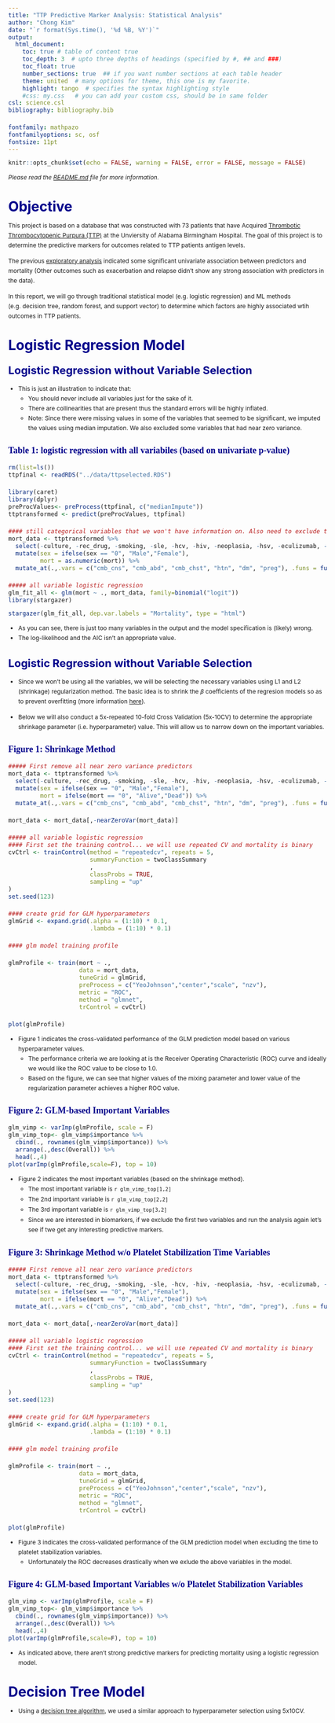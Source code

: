 ```yaml
---
title: "TTP Predictive Marker Analysis: Statistical Analysis"
author: "Chong Kim"
date: "`r format(Sys.time(), '%d %B, %Y')`"
output:
  html_document: 
    toc: true # table of content true
    toc_depth: 3  # upto three depths of headings (specified by #, ## and ###)
    toc_float: true
    number_sections: true  ## if you want number sections at each table header
    theme: united  # many options for theme, this one is my favorite.
    highlight: tango  # specifies the syntax highlighting style
    #css: my.css   # you can add your custom css, should be in same folder
csl: science.csl
bibliography: bibliography.bib

fontfamily: mathpazo
fontfamilyoptions: sc, osf
fontsize: 11pt
---
```



<style type="text/css">

TOC {
  position: relative;
  left: 0;
  top: 0;
  width: 200px;
  height: 100%;
  overflow:auto;
}

body {
  max-width: 1200px;
  margin: auto;
  margin-left:210px;
  line-height: 20px;
  font-size: 12px;
}

td {  /* Table  */
  font-size: 13px;
}
h1.title {
  font-size: 38px;
  color: DarkRed;
}
h1 { /* Header 1 */
  font-size: 28px;
  color: DarkBlue;
}
h2 { /* Header 2 */
    font-size: 22px;
  color: DarkBlue;
}
h3 { /* Header 3 */
  font-size: 18px;
  font-family: "Times New Roman", Times, serif;
  color: DarkBlue;
}
code.r{ /* Code block */
    font-size: 12px;
}
pre { /* Code block - determines code spacing between lines */
    font-size: 14px;
}
</style>

```r
knitr::opts_chunk$set(echo = FALSE, warning = FALSE, error = FALSE, message = FALSE)
```

*Please read the [README.md](/https://github.com/ck2136/ttp_pm/blob/master/readme.md) file for more information.*

# Objective

This project is based on a database that was constructed with 73 patients that have Acquired [Thrombotic Thrombocytopenic Purpura (TTP)](https://en.wikipedia.org/wiki/Thrombotic_thrombocytopenic_purpura) at the Unviersity of Alabama Birmingham Hospital. The goal of this project is to determine the predictive markers for outcomes related to TTP patients  antigen levels.

The previous [exploratory analysis](ttp_pm_report1.html) indicated some significant univariate association between predictors and mortality (Other outcomes such as exacerbation and relapse didn't show any strong association with predictors in the data). 

In this report, we will go through traditional statistical model (e.g. logistic regression) and ML methods (e.g. decision tree, random forest, and support vector) to determine which factors are highly associated wtih outcomes in TTP patients.

# Logistic Regression Model

## Logistic Regression without Variable Selection

- This is just an illustration to indicate that:
    - You should never include all variables just for the sake of it.
    - There are collinearities that are present thus the standard errors will be highly inflated.
    - Note: Since there were missing values in some of the variables that seemed to be significant, we imputed the values using median imputation. We also excluded some variables that had near zero variance.

### Table 1: logistic regression with all variabiles (based on univariate p-value)
```r
rm(list=ls())
ttpfinal <- readRDS("../data/ttpselected.RDS")

library(caret)
library(dplyr)
preProcValues<- preProcess(ttpfinal, c("medianImpute"))
ttptransformed <- predict(preProcValues, ttpfinal)

#### still categorical variables that we won't have information on. Also need to exclude those that don't have 2 or more levels of variation in the features (e.g. eculizumab)
mort_data <- ttptransformed %>%
  select(-culture, -rec_drug, -smoking, -sle, -hcv, -hiv, -neoplasia, -hsv, -eculizumab, -cyclophosphamide, -transplant, -bortezomib, -disease, -outcome1 ,-outcome2, -outcome3) %>%
  mutate(sex = ifelse(sex == "0", "Male","Female"),
         mort = as.numeric(mort)) %>%
  mutate_at(.,.vars = c("cmb_cns", "cmb_abd", "cmb_chst", "htn", "dm", "preg"), .funs = funs(ifelse(. == "0", "No","Yes")))

##### all variable logistic regression
glm_fit_all <- glm(mort ~ ., mort_data, family=binomial("logit"))
library(stargazer)
```


```r
stargazer(glm_fit_all, dep.var.labels = "Mortality", type = "html")
```

- As you can see, there is just too many variables in the output and the model specification is (likely) wrong.
- The log-likelihood and the AIC isn't an appropriate value.

## Logistic Regression without Variable Selection

- Since we won't be using all the variables, we will be selecting the necessary variables using L1 and L2 (shrinkage) regularization method. The basic idea is to shrink the $\beta$ coefficients of the regresion models so as to prevent overfitting (more information [here](https://en.wikipedia.org/wiki/Regularization_%28mathematics%29)). 

- Below we will also conduct a 5x-repeated 10-fold Cross Validation (5x-10CV) to determine the appropriate shrinkage parameter (i.e. hyperparameter) value. This will allow us to narrow down on the important variables.

### Figure 1: Shrinkage Method
```r

##### First remove all near zero variance predictors
mort_data <- ttptransformed %>%
  select(-culture, -rec_drug, -smoking, -sle, -hcv, -hiv, -neoplasia, -hsv, -eculizumab, -cyclophosphamide, -transplant, -bortezomib, -disease, -outcome1 ,-outcome2, -outcome3) %>%
  mutate(sex = ifelse(sex == "0", "Male","Female"),
         mort = ifelse(mort == "0", "Alive","Dead")) %>%
  mutate_at(.,.vars = c("cmb_cns", "cmb_abd", "cmb_chst", "htn", "dm", "preg"), .funs = funs(ifelse(. == "0", "No","Yes")))

mort_data <- mort_data[,-nearZeroVar(mort_data)]

##### all variable logistic regression
#### First set the training control... we will use repeated CV and mortality is binary
cvCtrl <- trainControl(method = "repeatedcv", repeats = 5,
                       summaryFunction = twoClassSummary
                       ,
                       classProbs = TRUE,
                       sampling = "up"
)
set.seed(123)

#### create grid for GLM hyperparameters
glmGrid <- expand.grid(.alpha = (1:10) * 0.1, 
                       .lambda = (1:10) * 0.1)

#### glm model training profile

glmProfile <- train(mort ~ .,
                    data = mort_data,
                    tuneGrid = glmGrid,
                    preProcess = c("YeoJohnson","center","scale", "nzv"),
                    metric = "ROC",
                    method = "glmnet",
                    trControl = cvCtrl)

plot(glmProfile)
```

- Figure 1 indicates the cross-validated performance of the GLM prediction model based on various hyperparameter values.
    - The performance criteria we are looking at is the Receiver Operating Characteristic (ROC) curve and ideally we would like the ROC value to be close to 1.0.
    - Based on the figure, we can see that higher values of the mixing parameter and lower value of the regularization parameter achieves a higher ROC value.

### Figure 2: GLM-based Important Variables

```r

glm_vimp <- varImp(glmProfile, scale = F)
glm_vimp_top<- glm_vimp$importance %>%
  cbind(., rownames(glm_vimp$importance)) %>%
  arrange(.,desc(Overall)) %>%
  head(.,4)
plot(varImp(glmProfile,scale=F), top = 10)
```

- Figure 2 indicates the most important variables (based on the shrinkage method).
    - The most important variable is `r glm_vimp_top[1,2]`
    - The 2nd important variable is `r glm_vimp_top[2,2]`
    - The 3rd important variable is `r glm_vimp_top[3,2]`
    - Since we are interested in biomarkers, if we exclude the first two variables and run the analysis again let's see if twe get any interesting predictive markers.
    
    
### Figure 3: Shrinkage Method w/o Platelet Stabilization Time Variables
```r

##### First remove all near zero variance predictors
mort_data <- ttptransformed %>%
  select(-culture, -rec_drug, -smoking, -sle, -hcv, -hiv, -neoplasia, -hsv, -eculizumab, -cyclophosphamide, -transplant, -bortezomib, -disease, -outcome1 ,-outcome2, -outcome3,  -time_plt_stbl, -plt_stb_7) %>%
  mutate(sex = ifelse(sex == "0", "Male","Female"),
         mort = ifelse(mort == "0", "Alive","Dead")) %>%
  mutate_at(.,.vars = c("cmb_cns", "cmb_abd", "cmb_chst", "htn", "dm", "preg"), .funs = funs(ifelse(. == "0", "No","Yes")))

mort_data <- mort_data[,-nearZeroVar(mort_data)]

##### all variable logistic regression
#### First set the training control... we will use repeated CV and mortality is binary
cvCtrl <- trainControl(method = "repeatedcv", repeats = 5,
                       summaryFunction = twoClassSummary
                       ,
                       classProbs = TRUE,
                       sampling = "up"
)
set.seed(123)

#### create grid for GLM hyperparameters
glmGrid <- expand.grid(.alpha = (1:10) * 0.1, 
                       .lambda = (1:10) * 0.1)

#### glm model training profile

glmProfile <- train(mort ~ .,
                    data = mort_data,
                    tuneGrid = glmGrid,
                    preProcess = c("YeoJohnson","center","scale", "nzv"),
                    metric = "ROC",
                    method = "glmnet",
                    trControl = cvCtrl)

plot(glmProfile)
```

- Figure 3 indicates the cross-validated performance of the GLM prediction model when excluding the time to platelet stabilization variables.
    - Unfortunately the ROC decreases drastically when we exlude the above variables in the model.

### Figure 4: GLM-based Important Variables w/o Platelet Stabilization Variables 

```r

glm_vimp <- varImp(glmProfile, scale = F)
glm_vimp_top<- glm_vimp$importance %>%
  cbind(., rownames(glm_vimp$importance)) %>%
  arrange(.,desc(Overall)) %>%
  head(.,4)
plot(varImp(glmProfile,scale=F), top = 10)
```

- As indicated above, there aren't strong predictive markers for predicting mortality using a logistic regression model.

# Decision Tree Model

- Using a [decision tree algorithm](https://en.wikipedia.org/wiki/Decision_tree_learning), we used a similar approach to hyperparameter selection using 5x10CV. 

## 
